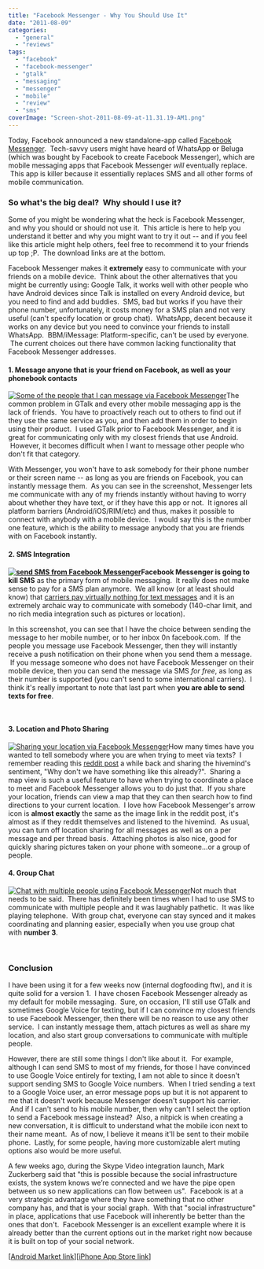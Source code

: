 ```yaml
---
title: "Facebook Messenger - Why You Should Use It"
date: "2011-08-09"
categories: 
  - "general"
  - "reviews"
tags: 
  - "facebook"
  - "facebook-messenger"
  - "gtalk"
  - "messaging"
  - "messenger"
  - "mobile"
  - "review"
  - "sms"
coverImage: "Screen-shot-2011-08-09-at-11.31.19-AM1.png"
---
```


Today, Facebook announced a new standalone-app called [Facebook Messenger](https://www.facebook.com/mobile/messenger).  Tech-savvy users might have heard of WhatsApp or Beluga (which was bought by Facebook to create Facebook Messenger), which are mobile messaging apps that Facebook Messenger _will_ eventually replace.  This app is killer because it essentially replaces SMS and all other forms of mobile communication.

### So what's the big deal?  Why should I use it?

Some of you might be wondering what the heck is Facebook Messenger, and why you should or should not use it.  This article is here to help you understand it better and why you might want to try it out -- and if you feel like this article might help others, feel free to recommend it to your friends up top ;P.  The download links are at the bottom.

Facebook Messenger makes it **extremely** easy to communicate with your friends on a mobile device.  Think about the other alternatives that you might be currently using: Google Talk, it works well with other people who have Android devices since Talk is installed on every Android device, but you need to find and add buddies.  SMS, bad but works if you have their phone number, unfortunately, it costs money for a SMS plan and not very useful (can't specify location or group chat).  WhatsApp, decent because it works on any device but you need to convince your friends to install WhatsApp.  BBM/iMessage: Platform-specific, can't be used by everyone.  The current choices out there have common lacking functionality that Facebook Messenger addresses.

#### 1\. Message anyone that is your friend on Facebook, as well as your phonebook contacts

[![Some of the people that I can message via Facebook Messenger](images/device-2011-08-09-120814.png "Facebook Messenger Contacts")](http://www.jessechen.net/blog/wp-content/uploads/2011/08/device-2011-08-09-120814.png)The common problem in GTalk and every other mobile messaging app is the lack of friends.  You have to proactively reach out to others to find out if they use the same service as you, and then add them in order to begin using their product.  I used GTalk prior to Facebook Messenger, and it is great for communicating only with my closest friends that use Android.  However, it becomes difficult when I want to message other people who don't fit that category.

With Messenger, you won't have to ask somebody for their phone number or their screen name -- as long as you are friends on Facebook, you can instantly message them.  As you can see in the screenshot, Messenger lets me communicate with any of my friends instantly without having to worry about whether they have text, or if they have this app or not.  It ignores all platform barriers (Android/iOS/RIM/etc) and thus, makes it possible to connect with anybody with a mobile device.  I would say this is the number one feature, which is the ability to message anybody that you are friends with on Facebook instantly.

#### 2\. SMS Integration 

**[![send SMS from Facebook Messenger](images/device-2011-08-09-113542.jpg "Facebook Messenger SMS Integration")](http://www.jessechen.net/blog/wp-content/uploads/2011/08/device-2011-08-09-113542.jpg)Facebook Messenger is going to kill SMS** as the primary form of mobile messaging.  It really does not make sense to pay for a SMS plan anymore.  We all know (or at least should know) that [carriers pay virtually nothing for text messages](http://www.techvibes.com/blog/whats-in-a-text-message-the-real-cost-of-sms-and-just-how-badly-wireless-carriers-are-ripping-you-off-2011-07-05) and it is an extremely archaic way to communicate with somebody (140-char limit, and no rich media integration such as pictures or location).

In this screenshot, you can see that I have the choice between sending the message to her mobile number, or to her inbox 0n facebook.com.  If the people you message use Facebook Messenger, then they will instantly receive a push notification on their phone when you send them a message.  If you message someone who does not have Facebook Messenger on their mobile device, then you can send the message via SMS _for free_, as long as their number is supported (you can't send to some international carriers).  I think it's really important to note that last part when **you are able to send texts for free**.

 

#### 3\. Location and Photo Sharing

[![Sharing your location via Facebook Messenger](images/device-2011-08-09-114852.png "Location Sharing - Facebook Messenger")](http://www.jessechen.net/blog/wp-content/uploads/2011/08/device-2011-08-09-114852.png)How many times have you wanted to tell somebody where you are when trying to meet via texts?  I remember reading this [reddit post](http://www.reddit.com/r/reddit.com/comments/hxkrz/a_modest_proposal_to_make_finding_coordinating/) a while back and sharing the hivemind's sentiment, "Why don't we have something like this already?".  Sharing a map view is such a useful feature to have when trying to coordinate a place to meet and Facebook Messenger allows you to do just that.  If you share your location, friends can view a map that they can then search how to find directions to your current location.  I love how Facebook Messenger's arrow icon is **almost exactly** the same as the image link in the reddit post, it's almost as if they reddit themselves and listened to the hivemind.  As usual, you can turn off location sharing for all messages as well as on a per message and per thread basis.  Attaching photos is also nice, good for quickly sharing pictures taken on your phone with someone...or a group of people.

#### 4\. Group Chat

[![Chat with multiple people using Facebook Messenger](images/FzHbJ-SurFq.png "Facebook Messenger Group Chat")](http://www.jessechen.net/blog/wp-content/uploads/2011/08/FzHbJ-SurFq.png)Not much that needs to be said.  There has definitely been times when I had to use SMS to communicate with multiple people and it was laughably pathetic.  It was like playing telephone.  With group chat, everyone can stay synced and it makes coordinating and planning easier, especially when you use group chat with **number 3**.

 

### Conclusion

I have been using it for a few weeks now (internal dogfooding ftw), and it is quite solid for a version 1.  I have chosen Facebook Messenger already as my default for mobile messaging.  Sure, on occasion, I'll still use GTalk and sometimes Google Voice for texting, but if I can convince my closest friends to use Facebook Messenger, then there will be no reason to use any other service.  I can instantly message them, attach pictures as well as share my location, and also start group conversations to communicate with multiple people.

However, there are still some things I don't like about it.  For example, although I can send SMS to most of my friends, for those I have convinced to use Google Voice entirely for texting, I am not able to since it doesn't support sending SMS to Google Voice numbers.  When I tried sending a text to a Google Voice user, an error message pops up but it is not apparent to me that it doesn't work because Messenger doesn't support his carrier.  And if I can't send to his mobile number, then why can't I select the option to send a Facebook message instead?  Also, a nitpick is when creating a new conversation, it is difficult to understand what the mobile icon next to their name meant.  As of now, I believe it means it'll be sent to their mobile phone.  Lastly, for some people, having more customizable alert muting options also would be more useful.

A few weeks ago, during the Skype Video integration launch, Mark Zuckerberg said that "this is possible because the social infrastructure exists, the system knows we’re connected and we have the pipe open between us so new applications can flow between us".  Facebook is at a very strategic advantage where they have something that no other company has, and that is your social graph.  With that "social infrastructure" in place, applications that use Facebook will inherently be better than the ones that don't.  Facebook Messenger is an excellent example where it is already better than the current options out in the market right now because it is built on top of your social network.

\[[Android Market link](https://market.android.com/details?id=com.facebook.orca)\]\[[iPhone App Store link](http://fb.me/msgrupgrade)\]
